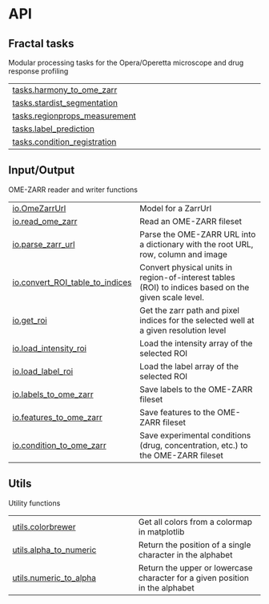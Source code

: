# API {.doc .doc-index}

## Fractal tasks

Modular processing tasks for the Opera/Operetta microscope and drug response profiling

| | |
| --- | --- |
| [tasks.harmony_to_ome_zarr](tasks.harmony_to_ome_zarr.qmd#operetta_compose.tasks.harmony_to_ome_zarr) |  |
| [tasks.stardist_segmentation](tasks.stardist_segmentation.qmd#operetta_compose.tasks.stardist_segmentation) |  |
| [tasks.regionprops_measurement](tasks.regionprops_measurement.qmd#operetta_compose.tasks.regionprops_measurement) |  |
| [tasks.label_prediction](tasks.label_prediction.qmd#operetta_compose.tasks.label_prediction) |  |
| [tasks.condition_registration](tasks.condition_registration.qmd#operetta_compose.tasks.condition_registration) |  |

## Input/Output

OME-ZARR reader and writer functions

| | |
| --- | --- |
| [io.OmeZarrUrl](io.OmeZarrUrl.qmd#operetta_compose.io.OmeZarrUrl) | Model for a ZarrUrl |
| [io.read_ome_zarr](io.read_ome_zarr.qmd#operetta_compose.io.read_ome_zarr) | Read an OME-ZARR fileset |
| [io.parse_zarr_url](io.parse_zarr_url.qmd#operetta_compose.io.parse_zarr_url) | Parse the OME-ZARR URL into a dictionary with the root URL, row, column and image |
| [io.convert_ROI_table_to_indices](io.convert_ROI_table_to_indices.qmd#operetta_compose.io.convert_ROI_table_to_indices) | Convert physical units in region-of-interest tables (ROI) to indices based on the given scale level. |
| [io.get_roi](io.get_roi.qmd#operetta_compose.io.get_roi) | Get the zarr path and pixel indices for the selected well at a given resolution level |
| [io.load_intensity_roi](io.load_intensity_roi.qmd#operetta_compose.io.load_intensity_roi) | Load the intensity array of the selected ROI |
| [io.load_label_roi](io.load_label_roi.qmd#operetta_compose.io.load_label_roi) | Load the label array of the selected ROI |
| [io.labels_to_ome_zarr](io.labels_to_ome_zarr.qmd#operetta_compose.io.labels_to_ome_zarr) | Save labels to the OME-ZARR fileset |
| [io.features_to_ome_zarr](io.features_to_ome_zarr.qmd#operetta_compose.io.features_to_ome_zarr) | Save features to the OME-ZARR fileset |
| [io.condition_to_ome_zarr](io.condition_to_ome_zarr.qmd#operetta_compose.io.condition_to_ome_zarr) | Save experimental conditions (drug, concentration, etc.) to the OME-ZARR fileset |

## Utils

Utility functions

| | |
| --- | --- |
| [utils.colorbrewer](utils.colorbrewer.qmd#operetta_compose.utils.colorbrewer) | Get all colors from a colormap in matplotlib |
| [utils.alpha_to_numeric](utils.alpha_to_numeric.qmd#operetta_compose.utils.alpha_to_numeric) | Return the position of a single character in the alphabet |
| [utils.numeric_to_alpha](utils.numeric_to_alpha.qmd#operetta_compose.utils.numeric_to_alpha) | Return the upper or lowercase character for a given position in the alphabet |
